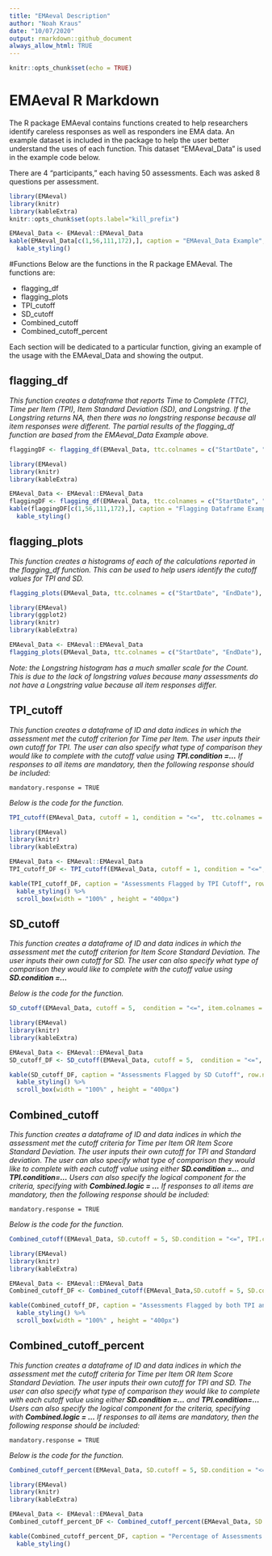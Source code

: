 ```yaml
---
title: "EMAeval Description"
author: "Noah Kraus"
date: "10/07/2020"
output: rmarkdown::github_document
always_allow_html: TRUE
---
```


```r
knitr::opts_chunk$set(echo = TRUE)
```

# EMAeval R Markdown

The R package EMAeval contains functions created to help researchers identify careless responses as well as responders ine EMA data. An example dataset is included in the package to help the user better understand the uses of each function. This dataset "EMAeval_Data" is used in the example code below. 

There are 4 "participants," each having 50 assessments. Each was asked 8 questions per assessment. 

```r
library(EMAeval)
library(knitr)
library(kableExtra)
knitr::opts_chunk$set(opts.label="kill_prefix")

EMAeval_Data <- EMAeval::EMAeval_Data
kable(EMAeval_Data[c(1,56,111,172),], caption = "EMAeval_Data Example", row.names = TRUE) %>%
  kable_styling()
```

#Functions
Below are the functions in the R package EMAeval. The functions are:

* flagging_df
* flagging_plots
* TPI_cutoff
* SD_cutoff
* Combined_cutoff
* Combined_cutoff_percent

Each section will be dedicated to a particular function, giving an example of the usage with the EMAeval_Data and showing the output.

<style>
div.blue { background-color:#e6f0ff; border-radius: 10px; padding: 20px;}
</style>
<div class = "blue">
## flagging_df

*This function creates a dataframe that reports Time to Complete (TTC), Time per Item (TPI), Item Standard Deviation (SD), and Longstring. If the Longstring returns NA, then there was no longstring response because all item responses were different. The partial results of the flagging_df function are based from the EMAeval_Data Example above. *

``` r
flaggingDF <- flagging_df(EMAeval_Data, ttc.colnames = c("StartDate", "EndDate"), item.colnames = colnames(EMAeval_Data[,4:11]))
```

```r
library(EMAeval)
library(knitr)
library(kableExtra)

EMAeval_Data <- EMAeval::EMAeval_Data
flaggingDF <- flagging_df(EMAeval_Data, ttc.colnames = c("StartDate", "EndDate"), item.colnames = colnames(EMAeval_Data[,4:11]))
kable(flaggingDF[c(1,56,111,172),], caption = "Flagging Dataframe Example", row.names = TRUE) %>%
  kable_styling() 
```
</div>


## flagging_plots

*This function creates a histograms of each of the  calculations reported in the flagging_df function. This can be used to help users identify the cutoff values for TPI and SD.*  

``` r
flagging_plots(EMAeval_Data, ttc.colnames = c("StartDate", "EndDate"), item.colnames = colnames(EMAeval_Data[,4:11]), number.items = 8)
```

```r
library(EMAeval)
library(ggplot2)
library(knitr)
library(kableExtra)

EMAeval_Data <- EMAeval::EMAeval_Data
flagging_plots(EMAeval_Data, ttc.colnames = c("StartDate", "EndDate"), item.colnames = colnames(EMAeval_Data[,4:11]),number.items = 8)
```

*Note: the Longstring histogram has a much smaller scale for the Count. This is due to the lack of longstring values because many assessments do not have a Longstring value because all item responses differ.*

<style>
div.blue { background-color:#e6f0ff; border-radius: 10px; padding: 20px;}
</style>
<div class = "blue">
## TPI_cutoff

*This function creates a dataframe of ID and data indices in which the assessment met the cutoff criterion for Time per Item. The user inputs their own cutoff for TPI. The user can also specify what type of comparison they would like to complete with the cutoff value using  __TPI.condition =...__ If responses to all items are mandatory, then the following response should be included:*
```
mandatory.response = TRUE
```
*Below is the code for the function.*
``` r
TPI_cutoff(EMAeval_Data, cutoff = 1, condition = "<=",  ttc.colnames = c("StartDate", "EndDate"),  number.items = 8, mandatory.response = TRUE, item.colnames = colnames(EMAeval_Data[,4:11]), ID.colname = "ID")
```

```r
library(EMAeval)
library(knitr)
library(kableExtra)

EMAeval_Data <- EMAeval::EMAeval_Data
TPI_cutoff_DF <- TPI_cutoff(EMAeval_Data, cutoff = 1, condition = "<=", ttc.colnames = c("StartDate", "EndDate"),  number.items = 8, mandatory.response = TRUE, item.colnames = colnames(EMAeval_Data[,4:11]), ID.colname = "ID")

kable(TPI_cutoff_DF, caption = "Assessments Flagged by TPI Cutoff", row.names = FALSE) %>%
  kable_styling() %>%
  scroll_box(width = "100%" , height = "400px") 
```
</div>

## SD_cutoff

*This function creates a dataframe of ID and data indices in which the assessment met the cutoff criterion for Item Score Standard Deviation. The user inputs their own cutoff for SD. The user can also specify what type of comparison they would like to complete with the cutoff value using  __SD.condition =...__*

*Below is the code for the function.*
``` r
SD_cutoff(EMAeval_Data, cutoff = 5,  condition = "<=", item.colnames = colnames(EMAeval_Data[,4:11]), ID.colname = "ID")
```

```r
library(EMAeval)
library(knitr)
library(kableExtra)

EMAeval_Data <- EMAeval::EMAeval_Data
SD_cutoff_DF <- SD_cutoff(EMAeval_Data, cutoff = 5,  condition = "<=",  item.colnames = colnames(EMAeval_Data[,4:11]), ID.colname = "ID")

kable(SD_cutoff_DF, caption = "Assessments Flagged by SD Cutoff", row.names = FALSE) %>%
  kable_styling() %>%
  scroll_box(width = "100%" , height = "400px") 
```

<style>
div.blue { background-color:#e6f0ff; border-radius: 10px; padding: 20px;}
</style>
<div class = "blue">
## Combined_cutoff

*This function creates a dataframe of ID and data indices in which the assessment met the cutoff criteria for Time per Item OR Item Score Standard Deviation. The user inputs their own cutoff for TPI and Standard deviation. The user can also specify what type of comparison they would like to complete with each cutoff value using either __SD.condition =...__ and __TPI.condition=...__ Users can also specify the logical component for the criteria, specifying with __Combined.logic = ...__  If responses to all items are mandatory, then the following response should be included:*
```
mandatory.response = TRUE
```
*Below is the code for the function.*
``` r
Combined_cutoff(EMAeval_Data, SD.cutoff = 5, SD.condition = "<=", TPI.cutoff = 1, TPI.condition = "<=", Combined.logic = "or", ttc.colnames = c("StartDate", "EndDate"),  number.items = 8, mandatory.response = TRUE, item.colnames = colnames(EMAeval_Data[,4:11]), ID.colname = "ID")
```

```r
library(EMAeval)
library(knitr)
library(kableExtra)

EMAeval_Data <- EMAeval::EMAeval_Data
Combined_cutoff_DF <- Combined_cutoff(EMAeval_Data,SD.cutoff = 5, SD.condition = "<=", TPI.cutoff = 1, TPI.condition = "<=", Combined.logic = "or", ttc.colnames = c("StartDate", "EndDate"),  number.items = 8, mandatory.response = TRUE, item.colnames = colnames(EMAeval_Data[,4:11]), ID.colname = "ID")

kable(Combined_cutoff_DF, caption = "Assessments Flagged by both TPI and SD Cutoffs", row.names = FALSE) %>%
  kable_styling() %>%
  scroll_box(width = "100%" , height = "400px") 
```
</div>


## Combined_cutoff_percent

*This function creates a dataframe of ID and data indices in which the assessment met the cutoff criteria for Time per Item OR Item Score Standard Deviation. The user inputs their own cutoff for TPI and SD. The user can also specify what type of comparison they would like to complete with each cutoff value using either __SD.condition =...__ and __TPI.condition=...__ Users can also specify the logical component for the criteria, specifying with __Combined.logic = ...__ If responses to all items are mandatory, then the following response should be included:*
```
mandatory.response = TRUE
```
*Below is the code for the function.*
``` r
Combined_cutoff_percent(EMAeval_Data, SD.cutoff = 5, SD.condition = "<=", TPI.cutoff = 1, TPI.condition = "<=", Combined.logic = "or",, ttc.colnames = c("StartDate", "EndDate"),  number.items = 8, mandatory.response = TRUE, item.colnames = colnames(EMAeval_Data[,4:11]), ID.colname = "ID")
```

```r
library(EMAeval)
library(knitr)
library(kableExtra)

EMAeval_Data <- EMAeval::EMAeval_Data
Combined_cutoff_percent_DF <- Combined_cutoff_percent(EMAeval_Data, SD.cutoff = 5, SD.condition = "<=", TPI.cutoff = 1, TPI.condition = "<=", Combined.logic = "or", ttc.colnames = c("StartDate", "EndDate"),  number.items = 8, mandatory.response = TRUE, item.colnames = colnames(EMAeval_Data[,4:11]), ID.colname = "ID")

kable(Combined_cutoff_percent_DF, caption = "Percentage of Assessments Flagged by both TPI and SD Cutoffs", row.names = FALSE) %>%
  kable_styling()
```

